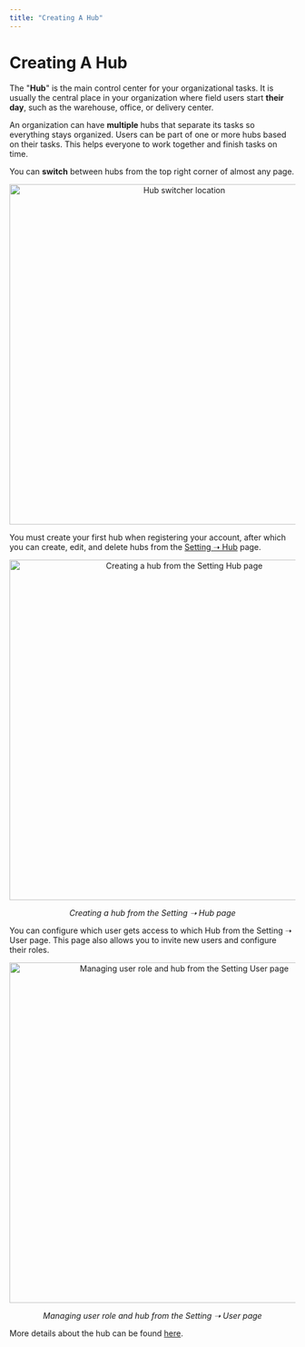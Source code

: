 ```yaml
---
title: "Creating A Hub"
---
```


# Creating A Hub

The "**Hub**" is the main control center for your organizational tasks. It is usually the central place in your organization where field users start **their day**, such as the warehouse, office, or delivery center.

An organization can have **multiple** hubs that separate its tasks so everything stays organized. Users can be part of one or more hubs based on their tasks. This helps everyone to work together and finish tasks on time.

You can **switch** between hubs from the top right corner of almost any page.

<div align="center">
  <img src="https://t3837933.p.clickup-attachments.com/t3837933/076cb89b-207f-4b6f-a140-9a5050b306c8/image.png" alt="Hub switcher location" width="600" />
</div>

You must create your first hub when registering your account, after which you can create, edit, and delete hubs from the [Setting ➝ Hub](https://web.mile.app/setting/hub) page.

<div align="center">
  <img src="https://t3837933.p.clickup-attachments.com/t3837933/c33291da-c19f-460a-bebf-f45dfc534715/image.png" alt="Creating a hub from the Setting Hub page" width="600" />
  <p><i>Creating a hub from the Setting ➝ Hub page</i></p>
</div>

You can configure which user gets access to which Hub from the Setting ➝ User page. This page also allows you to invite new users and configure their roles.

<div align="center">
  <img src="https://t3837933.p.clickup-attachments.com/t3837933/a60bbe64-7296-40b2-a899-c7eb5185a288/image.png" alt="Managing user role and hub from the Setting User page" width="600" />
  <p><i>Managing user role and hub from the Setting ➝ User page</i></p>
</div>

More details about the hub can be found [here](https://app.clickup.com/3837933/v/dc/3n3zd-38402/3n3zd-181216).
